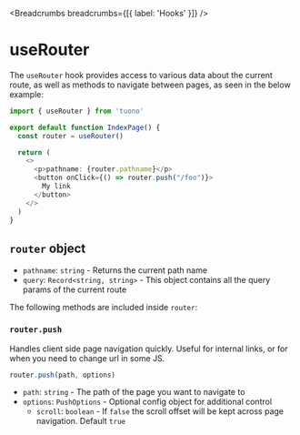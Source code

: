 
<MetaTags
  title="Tuono - useRouter"
  canonical="https://tuono.dev/documentation/hooks/use-router"
/>


<Breadcrumbs breadcrumbs={[{ label: 'Hooks' }]} />

# useRouter

The `useRouter` hook provides access to various data about the current route, as well as methods to navigate between pages, as seen in the below example:

```typescript jsx
import { useRouter } from 'tuono'

export default function IndexPage() {
  const router = useRouter()

  return (
    <>
      <p>pathname: {router.pathname}</p>
      <button onClick={() => router.push("/foo")}>
        My link
      </button>
    </>
  )
}
```

## `router` object

- `pathname`: `string` - Returns the current path name
- `query`: `Record<string, string>` - This object contains all the query params of the current route

The following methods are included inside `router`:

### `router.push`

Handles client side page navigation quickly. Useful for internal links, or for when you need to change url in some JS.

```ts
router.push(path, options)
```

- `path`: `string` - The path of the page you want to navigate to
- `options`: `PushOptions` - Optional config object for additional control
  - `scroll`: `boolean` - If `false` the scroll offset will be kept across page navigation. Default `true`
